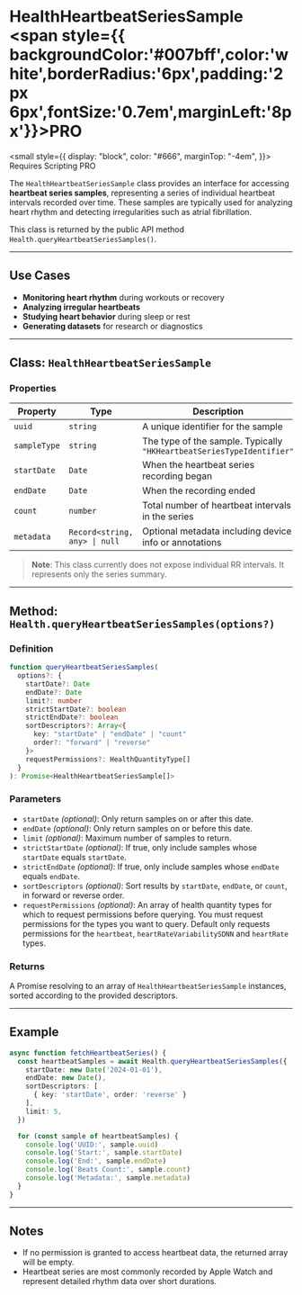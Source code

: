 # HealthHeartbeatSeriesSample <span style={{ backgroundColor:'#007bff',color:'white',borderRadius:'6px',padding:'2px 6px',fontSize:'0.7em',marginLeft:'8px'}}>PRO</span>

<small
  style={{
    display: "block",
    color: "#666",
    marginTop: "-4em",
  }}>
  Requires Scripting PRO
</small>

The `HealthHeartbeatSeriesSample` class provides an interface for accessing **heartbeat series samples**, representing a series of individual heartbeat intervals recorded over time. These samples are typically used for analyzing heart rhythm and detecting irregularities such as atrial fibrillation.

This class is returned by the public API method `Health.queryHeartbeatSeriesSamples()`.

---

## Use Cases

* **Monitoring heart rhythm** during workouts or recovery
* **Analyzing irregular heartbeats**
* **Studying heart behavior** during sleep or rest
* **Generating datasets** for research or diagnostics

---

## Class: `HealthHeartbeatSeriesSample`

### Properties

| Property     | Type                          | Description                                                           |
| ------------ | ----------------------------- | --------------------------------------------------------------------- |
| `uuid`       | `string`                      | A unique identifier for the sample                                    |
| `sampleType` | `string`                      | The type of the sample. Typically `"HKHeartbeatSeriesTypeIdentifier"` |
| `startDate`  | `Date`                        | When the heartbeat series recording began                             |
| `endDate`    | `Date`                        | When the recording ended                                              |
| `count`      | `number`                      | Total number of heartbeat intervals in the series                     |
| `metadata`   | `Record<string, any> \| null` | Optional metadata including device info or annotations                |

> **Note**: This class currently does not expose individual RR intervals. It represents only the series summary.

---

## Method: `Health.queryHeartbeatSeriesSamples(options?)`

### Definition

```ts
function queryHeartbeatSeriesSamples(
  options?: {
    startDate?: Date
    endDate?: Date
    limit?: number
    strictStartDate?: boolean
    strictEndDate?: boolean
    sortDescriptors?: Array<{
      key: "startDate" | "endDate" | "count"
      order?: "forward" | "reverse"
    }>
    requestPermissions?: HealthQuantityType[]
  }
): Promise<HealthHeartbeatSeriesSample[]>
```

### Parameters

* `startDate` *(optional)*: Only return samples on or after this date.
* `endDate` *(optional)*: Only return samples on or before this date.
* `limit` *(optional)*: Maximum number of samples to return.
* `strictStartDate` *(optional)*: If true, only include samples whose `startDate` equals `startDate`.
* `strictEndDate` *(optional)*: If true, only include samples whose `endDate` equals `endDate`.
* `sortDescriptors` *(optional)*: Sort results by `startDate`, `endDate`, or `count`, in forward or reverse order.
* `requestPermissions` *(optional)*: An array of health quantity types for which to request permissions before querying. You must request permissions for the types you want to query. Default only requests permissions for the `heartbeat`, `heartRateVariabilitySDNN` and `heartRate` types.

### Returns

A Promise resolving to an array of `HealthHeartbeatSeriesSample` instances, sorted according to the provided descriptors.

---

## Example

```ts
async function fetchHeartbeatSeries() {
  const heartbeatSamples = await Health.queryHeartbeatSeriesSamples({
    startDate: new Date('2024-01-01'),
    endDate: new Date(),
    sortDescriptors: [
      { key: 'startDate', order: 'reverse' }
    ],
    limit: 5,
  })

  for (const sample of heartbeatSamples) {
    console.log('UUID:', sample.uuid)
    console.log('Start:', sample.startDate)
    console.log('End:', sample.endDate)
    console.log('Beats Count:', sample.count)
    console.log('Metadata:', sample.metadata)
  }
}
```

---

## Notes

* If no permission is granted to access heartbeat data, the returned array will be empty.
* Heartbeat series are most commonly recorded by Apple Watch and represent detailed rhythm data over short durations.